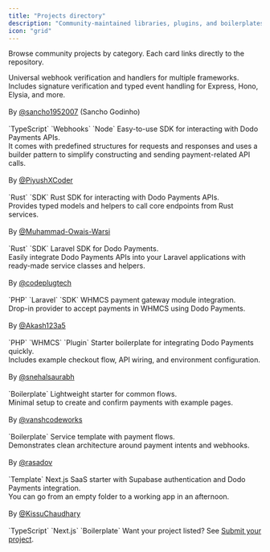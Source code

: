 ```yaml
---
title: "Projects directory"
description: "Community-maintained libraries, plugins, and boilerplates for Dodo Payments."
icon: "grid"
---
```


Browse community projects by category. Each card links directly to the repository.

<Tabs>
<Tab title="Libraries & SDKs">
  <CardGroup cols={1}>
    <Card title="dodopayments-webhooks (TypeScript)" href="https://github.com/sancho1952007/dodopayments-webhooks" icon="node-js">
      Universal webhook verification and handlers for multiple frameworks.
      <br/>Includes signature verification and typed event handling for Express, Hono, Elysia, and more.
      <br/><br/>By <a href="https://github.com/sancho1952007">@sancho1952007</a> (Sancho Godinho)
      <br/><br/>`TypeScript` `Webhooks` `Node`
    </Card>
    <Card title="dodo-payments-rs (Rust)" href="https://github.com/PiyushXCoder/dodo-payments-rs" icon="rust">
      Easy-to-use SDK for interacting with Dodo Payments APIs.
      <br/>It comes with predefined structures for requests and responses and uses a builder pattern to simplify constructing and sending payment-related API calls.
      <br/><br/>By <a href="https://github.com/PiyushXCoder">@PiyushXCoder</a>
      <br/><br/>`Rust` `SDK`
    </Card>
    <Card title="dodpayments_rust_sdk (Rust)" href="https://github.com/Muhammad-Owais-Warsi/dodpayments_rust_sdk" icon="rust">
      Rust SDK for interacting with Dodo Payments APIs.
      <br/>Provides typed models and helpers to call core endpoints from Rust services.
      <br/><br/>By <a href="https://github.com/Muhammad-Owais-Warsi">@Muhammad-Owais-Warsi</a>
      <br/><br/>`Rust` `SDK`
    </Card>
    <Card title="Dodo Payments Laravel SDK (PHP)" href="https://github.com/codeplugtech/dodo-payments" icon="php">
      Laravel SDK for Dodo Payments.
      <br/>Easily integrate Dodo Payments APIs into your Laravel applications with ready-made service classes and helpers.
      <br/><br/>By <a href="https://github.com/codeplugtech">@codeplugtech</a>
      <br/><br/>`PHP` `Laravel` `SDK`
    </Card>
  </CardGroup>
</Tab>

<Tab title="Plugins & Extensions">
  <CardGroup cols={1}>
    <Card title="Dodo WHMCS (PHP)" href="https://github.com/Akash123a5/dodo-whmcs" icon="php">
      WHMCS payment gateway module integration.
      <br/>Drop-in provider to accept payments in WHMCS using Dodo Payments.
      <br/><br/>By <a href="https://github.com/Akash123a5">@Akash123a5</a>
      <br/><br/>`PHP` `WHMCS` `Plugin`
    </Card>
  </CardGroup>
</Tab>

<Tab title="Boilerplates & Starters">
  <CardGroup cols={1}>
    <Card title="DodoPayments Boilerplate" href="https://github.com/snehalsaurabh/DodoPayments-Boilerplate" icon="rocket">
      Starter boilerplate for integrating Dodo Payments quickly.
      <br/>Includes example checkout flow, API wiring, and environment configuration.
      <br/><br/>By <a href="https://github.com/snehalsaurabh">@snehalsaurabh</a>
      <br/><br/>`Boilerplate`
    </Card>
    <Card title="Dodo Payments Boilerplate" href="https://github.com/vanshcodeworks/dodo_payments_boilerplate" icon="rocket">
      Lightweight starter for common flows.
      <br/>Minimal setup to create and confirm payments with example pages.
      <br/><br/>By <a href="https://github.com/vanshcodeworks">@vanshcodeworks</a>
      <br/><br/>`Boilerplate`
    </Card>
    <Card title="PaymentService" href="https://github.com/rasadov/PaymentService" icon="rocket">
      Service template with payment flows.
      <br/>Demonstrates clean architecture around payment intents and webhooks.
      <br/><br/>By <a href="https://github.com/rasadov">@rasadov</a>
      <br/><br/>`Template`
    </Card>
    <Card title="DodoStarter Boilerplate" href="https://github.com/AINotSoSmart/dodostarter" icon="rocket">
      Next.js SaaS starter with Supabase authentication and Dodo Payments integration.
      <br/>You can go from an empty folder to a working app in an afternoon.
      <br/><br/>By <a href="https://github.com/KissuChaudhary">@KissuChaudhary</a>
      <br/><br/>`TypeScript` `Next.js` `Boilerplate`
    </Card>
  </CardGroup>
</Tab>
</Tabs>

<Note>
Want your project listed? See <a href="/community/submit">Submit your project</a>.
</Note>


